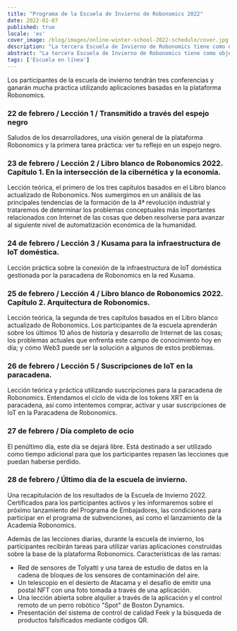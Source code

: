 ```yaml
---
title: "Programa de la Escuela de Invierno de Robonomics 2022"
date: 2022-02-07
published: true
locale: 'es'
cover_image: /blog/images/online-winter-school-2022-schedule/cover.jpg
description: "La tercera Escuela de Invierno de Robonomics tiene como objetivo mejorar las experiencias de usuario de aplicaciones descentralizadas en tareas de control de dispositivos inteligentes, incluidos escenarios robóticos complejos."
abstract: "La tercera Escuela de Invierno de Robonomics tiene como objetivo mejorar las experiencias de usuario de aplicaciones descentralizadas en tareas de control de dispositivos inteligentes, incluidos escenarios robóticos complejos."
tags: ['Escuela en línea']
---
```


<PostExpiredInfo/>

Los participantes de la escuela de invierno tendrán tres conferencias y ganarán mucha práctica utilizando aplicaciones basadas en la plataforma Robonomics.

<TextCard>

### 22 de febrero / Lección 1 / Transmitido a través del espejo negro

Saludos de los desarrolladores, una visión general de la plataforma Robonomics y la primera tarea práctica: ver tu reflejo en un espejo negro.

</TextCard>

<TextCard>

### 23 de febrero / Lección 2 / Libro blanco de Robonomics 2022. Capítulo 1. En la intersección de la cibernética y la economía.

Lección teórica, el primero de los tres capítulos basados en el Libro blanco actualizado de Robonomics. Nos sumergimos en un análisis de las principales tendencias de la formación de la 4ª revolución industrial y trataremos de determinar los problemas conceptuales más importantes relacionados con Internet de las cosas que deben resolverse para avanzar al siguiente nivel de automatización económica de la humanidad.

</TextCard>

<TextCard>

### 24 de febrero / Lección 3 / Kusama para la infraestructura de IoT doméstica.

Lección práctica sobre la conexión de la infraestructura de IoT doméstica gestionada por la paracadena de Robonomics en la red Kusama.

</TextCard>

<TextCard>

### 25 de febrero / Lección 4 / Libro blanco de Robonomics 2022. Capítulo 2. Arquitectura de Robonomics.

Lección teórica, la segunda de tres capítulos basados en el Libro blanco actualizado de Robonomics. Los participantes de la escuela aprenderán sobre los últimos 10 años de historia y desarrollo de Internet de las cosas; los problemas actuales que enfrenta este campo de conocimiento hoy en día; y cómo Web3 puede ser la solución a algunos de estos problemas.

</TextCard>

<TextCard>

### 26 de febrero / Lección 5 / Suscripciones de IoT en la paracadena.

Lección teórica y práctica utilizando suscripciones para la paracadena de Robonomics. Entendamos el ciclo de vida de los tokens XRT en la paracadena, así como intentemos comprar, activar y usar suscripciones de IoT en la Paracadena de Robonomics.

</TextCard>

<TextCard>

### 27 de febrero / Día completo de ocio

El penúltimo día, este día se dejará libre. Está destinado a ser utilizado como tiempo adicional para que los participantes repasen las lecciones que puedan haberse perdido.

</TextCard>

<TextCard>

### 28 de febrero / Último día de la escuela de invierno.

Una recapitulación de los resultados de la Escuela de Invierno 2022. Certificados para los participantes activos y les informaremos sobre el próximo lanzamiento del Programa de Embajadores, las condiciones para participar en el programa de subvenciones, así como el lanzamiento de la Academia Robonomics.

</TextCard>

Además de las lecciones diarias, durante la escuela de invierno, los participantes recibirán tareas para utilizar varias aplicaciones construidas sobre la base de la plataforma Robonomics. Características de las ramas:

- Red de sensores de Tolyatti y una tarea de estudio de datos en la cadena de bloques de los sensores de contaminación del aire.
- Un telescopio en el desierto de Atacama y el desafío de emitir una postal NFT con una foto tomada a través de una aplicación.
- Una lección abierta sobre alquiler a través de la aplicación y el control remoto de un perro robótico "Spot" de Boston Dynamics.
- Presentación del sistema de control de calidad Feek y la búsqueda de productos falsificados mediante códigos QR.